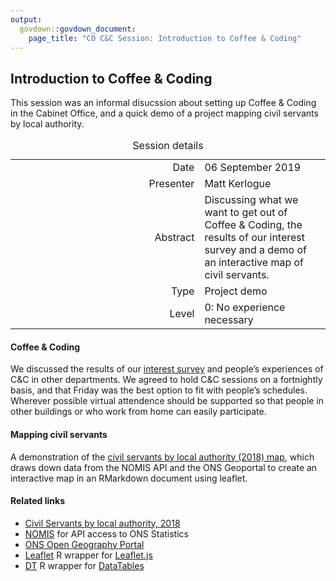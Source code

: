 ```yaml
---
output:
  govdown::govdown_document:
    page_title: "CO C&C Session: Introduction to Coffee & Coding"
---
```


## Introduction to Coffee & Coding

::: {.lead-para}
This session was an informal disucssion about setting up Coffee & Coding in the Cabinet Office, and a quick demo of a project mapping civil servants by local authority.
:::

Table: Session details

| | |
|--:|--|
| Date | 06 September 2019 |
| Presenter | Matt Kerlogue |
| Abstract | Discussing what we want to get out of Coffee & Coding, the results of our interest survey and a demo of an interactive map of civil servants. |
| Type | Project demo |
| Level | 0: No experience necessary |

#### Coffee & Coding 

We discussed the results of our [interest survey](../docs/cnc_setup_survey.html) and people's experiences of C&C in other departments. We agreed to hold C&C sessions on a fortnightly basis, and that Friday was the best option to fit with people's schedules. Wherever possible virtual attendence should be supported so that people in other buildings or who work from home can easily participate.

#### Mapping civil servants
A demonstration of the [civil servants by local authority (2018) map](https://co-analysis.github.io/csmapping/cs_lad_2018.html), which draws down data from the NOMIS API and the ONS Geoportal to create an interactive map in an RMarkdown document using leaflet.


#### Related links

* [Civil Servants by local authority, 2018](https://co-analysis.github.io/csmapping/cs_lad_2018.html)
* [NOMIS](https://www.nomisweb.co.uk/) for API access to ONS Statistics
* [ONS Open Geography Portal](http://geoportal.statistics.gov.uk/)
* [Leaflet](https://rstudio.github.io/leaflet/) R wrapper for [Leaflet.js](https://leafletjs.com)
* [DT](https://rstudio.github.io/DT/) R wrapper for [DataTables](https://datatables.net/)
